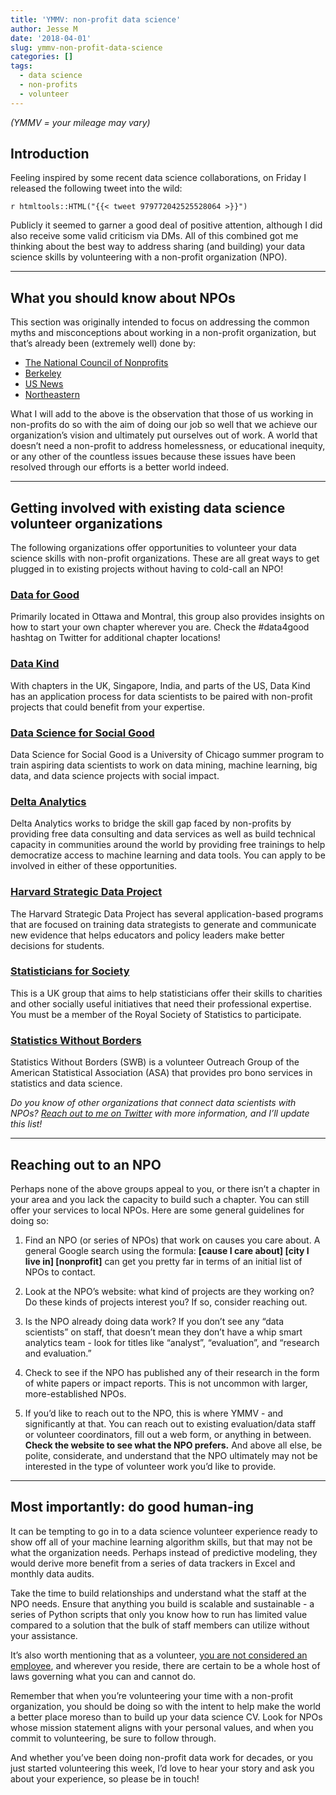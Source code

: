 ```yaml
---
title: 'YMMV: non-profit data science'
author: Jesse M
date: '2018-04-01'
slug: ymmv-non-profit-data-science
categories: []
tags:
  - data science
  - non-profits
  - volunteer
---
```

_(YMMV = your mileage may vary)_

## Introduction

Feeling inspired by some recent data science collaborations, on Friday I released the following tweet into the wild:  

`r htmltools::HTML("{{< tweet 979772042525528064 >}}")`  

Publicly it seemed to garner a good deal of positive attention, although I did also receive some valid criticism via DMs. All of this combined got me thinking about the best way to address sharing (and building) your data science skills by volunteering with a non-profit organization (NPO).  

*** 

## What you should know about NPOs
This section was originally intended to focus on addressing the common myths and misconceptions about working in a non-profit organization, but that's already been (extremely well) done by:  

  * [The National Council of Nonprofits](https://www.councilofnonprofits.org/myths-about-nonprofits)  
  * [Berkeley](https://career.berkeley.edu/Nonprofit/NPMyths)  
  * [US News](https://money.usnews.com/money/blogs/outside-voices-careers/2011/10/24/10-myths-about-nonprofit-work)   
  * [Northeastern](https://www.northeastern.edu/careers/blog/5-common-misconceptions-about-the-nonprofit-sector/)  

What I will add to the above is the observation that those of us working in non-profits do so with the aim of doing our job so well that we achieve our organization's vision and ultimately put ourselves out of work. A world that doesn't need a non-profit to address homelessness, or educational inequity, or any other of the countless issues because these issues have been resolved through our efforts is a better world indeed.    

*** 

## Getting involved with existing data science volunteer organizations
The following organizations offer opportunities to volunteer your data science skills with non-profit organizations. These are all great ways to get plugged in to existing projects without having to cold-call an NPO!  

### [Data for Good](https://datascienceottawa.wordpress.com/2017/04/14/how-to-d4g/)
Primarily located in Ottawa and Montral, this group also provides insights on how to start your own chapter wherever you are. Check the #data4good hashtag on Twitter for additional chapter locations!  

### [Data Kind](http://www.datakind.org/)
With chapters in the UK, Singapore, India, and parts of the US, Data Kind has an application process for data scientists to be paired with non-profit projects that could benefit from your expertise.

### [Data Science for Social Good](https://dssg.uchicago.edu/)
Data Science for Social Good is a University of Chicago summer program to train aspiring data scientists to work on data mining, machine learning, big data, and data science projects with social impact.

### [Delta Analytics](http://www.deltanalytics.org/)
Delta Analytics works to bridge the skill gap faced by non-profits by providing free data consulting and data services as well as build technical capacity in communities around the world by providing free trainings to help democratize access to machine learning and data tools. You can apply to be involved in either of these opportunities.

### [Harvard Strategic Data Project](https://sdp.cepr.harvard.edu/)
The Harvard Strategic Data Project has several application-based programs that are focused on training data strategists to generate and communicate new evidence that helps educators and policy leaders make better decisions for students.

### [Statisticians for Society](http://www.rss.org.uk/RSS/Get_involved/Statisticians_for_Society/RSS/Get_involved/Statisticians_for_Society.aspx)
This is a UK group that aims to help statisticians offer their skills to charities and other socially useful initiatives that need their professional expertise. You must be a member of the Royal Society of Statistics to participate.

### [Statistics Without Borders](http://community.amstat.org/statisticswithoutborders/aboutswb/aboutswb)
Statistics Without Borders (SWB) is a volunteer Outreach Group of the American Statistical Association (ASA) that provides pro bono services in statistics and data science. 

_Do you know of other organizations that connect data scientists with NPOs? [Reach out to me on Twitter](https://twitter.com/kierisi) with more information, and I'll update this list!_

***

## Reaching out to an NPO
Perhaps none of the above groups appeal to you, or there isn't a chapter in your area and you lack the capacity to build such a chapter. You can still offer your services to local NPOs. Here are some general guidelines for doing so:  

1. Find an NPO (or series of NPOs) that work on causes you care about. A general Google search using the formula: __[cause I care about] [city I live in] [nonprofit]__ can get you pretty far in terms of an initial list of NPOs to contact.  

2. Look at the NPO's website: what kind of projects are they working on? Do these kinds of projects interest you? If so, consider reaching out.  

3. Is the NPO already doing data work? If you don't see any "data scientists" on staff, that doesn't mean they don't have a whip smart analytics team - look for titles like "analyst", "evaluation", and "research and evaluation."  

4. Check to see if the NPO has published any of their research in the form of white papers or impact reports. This is not uncommon with larger, more-established NPOs.

5. If you'd like to reach out to the NPO, this is where YMMV - and significantly at that. You can reach out to existing evaluation/data staff or volunteer coordinators, fill out a web form, or anything in between. __Check the website to see what the NPO prefers.__ And above all else, be polite, considerate, and understand that the NPO ultimately may not be interested in the type of volunteer work you'd like to provide.

***

## Most importantly: do good human-ing

It can be tempting to go in to a data science volunteer experience ready to show off all of your machine learning algorithm skills, but that may not be what the organization needs. Perhaps instead of predictive modeling, they would derive more benefit from a series of data trackers in Excel and monthly data audits.  

Take the time to build relationships and understand what the staff at the NPO needs. Ensure that anything you build is scalable and sustainable - a series of Python scripts that only you know how to run has limited value compared to a solution that the bulk of staff members can utilize without your assistance.  

It's also worth mentioning that as a volunteer, [you are not considered an employee](https://www.nonprofitrisk.org/resources/articles/employee-or-volunteer-whats-the-difference/), and wherever you reside, there are certain to be a whole host of laws governing what you can and cannot do.  

Remember that when you're volunteering your time with a non-profit organization, you should be doing so with the intent to help make the world a better place moreso than to build up your data science CV. Look for NPOs whose mission statement aligns with your personal values, and when you commit to volunteering, be sure to follow through.

And whether you've been doing non-profit data work for decades, or you just started volunteering this week, I'd love to hear your story and ask you about your experience, so please be in touch!